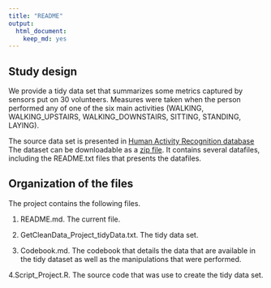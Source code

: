 ```yaml
---
title: "README"
output:
  html_document:
    keep_md: yes
---
```

## Study design

We provide a tidy data set that summarizes some metrics captured by sensors put on 30 volunteers. Measures were taken when the person performed any of one of the six main activities (WALKING, WALKING_UPSTAIRS, WALKING_DOWNSTAIRS, SITTING, STANDING, LAYING). 

The source data set is presented in [Human Activity Recognition database][1] The dataset can be downloadable as a [zip file][2]. It contains several datafiles, including the README.txt files that presents the datafiles.

[1]:http://archive.ics.uci.edu/ml/datasets/Human+Activity+Recognition+Using+Smartphones
[2]:https://d396qusza40orc.cloudfront.net/getdata%2Fprojectfiles%2FUCI%20HAR%20Dataset.zip

## Organization of the files

The project contains the following files.

1. README.md. The current file.

2. GetCleanData_Project_tidyData.txt. The tidy data set.

3. Codebook.md. The codebook that details the data that are available in the tidy dataset as well as the manipulations that were performed.

4.Script_Project.R. The source code that was use to create the tidy data set.
